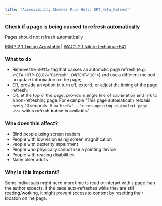 ```yaml
---
title: "Accessibility Checker Rule Help: RPT_Meta_Refresh"
---
```


<div className="toolHelp">
<Row>
<Column colLg={11} colMd={5} colSm={4} className="toolMain">

<div id="locLevel"></div>

### Check if a page is being caused to refresh automatically
Pages should not refresh automatically

[IBM 2.2.1 Timing Adjustable](https://www.ibm.com/able/guidelines/ci162/timing_adjustable.html) | [WACG 2.1 failure technique F41](https://www.w3.org/WAI/WCAG21/Techniques/failures/F41)

<div id="locSnippet"></div>

### What to do

 * Remove the `<META>` tag that causes an automatic page refresh (e.g. `<META HTTP-EQUIV="Refresh" CONTENT="10">`) and use a different method to update information on the page;
 * OR, provide an option to turn off, extend, or adjust the timing of the page refresh;
 * OR, at the top of the page, provide a single line of explanation and link to a non-refreshing page. For example "This page automatically reloads every 10 seconds. A `<a href="..."> non-updating equivalent page </a>` with a refresh button is available."


</Column>
<Column colLg={5} colMd={3} colSm={4} className="toolLeft">

### Who does this affect?

* Blind people using screen readers
* People with low vision using screen magnification
* People with dexterity impairment
* People who physically cannot use a pointing device
* People with reading disabilities
* Many older adults

### Why is this important?

Some individuals might need more time to read or interact with a page than the author expects. If the page auto-refreshes while they are still reading/working, it might prevent access to content by resetting their location on the page.

</Column>
</Row>
</div>
